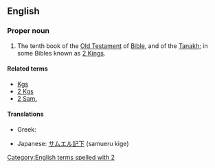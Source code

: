 ==English==
{{book of the Bible|Books of Samuel}}

===Proper noun===
{{en-proper noun}}

# {{biblical}}  The tenth book of the [[Old Testament]] of [[Bible]], and of the [[Tanakh]]; in some Bibles known as [[2 Kings]].

====Related terms====
* [[Kgs]]
* [[2 Kgs]]
* [[2 Sam.]]

====Translations====
{{trans-top|book of the Bible}}
* Greek: {{t-|el|Β' Σαμουήλ||tr=B' Samouíl|sc=Grek}}
{{trans-mid}}
* Japanese: [[サムエル記下]] (samueru kige)
{{trans-bottom}}

[[Category:English terms spelled with 2]]